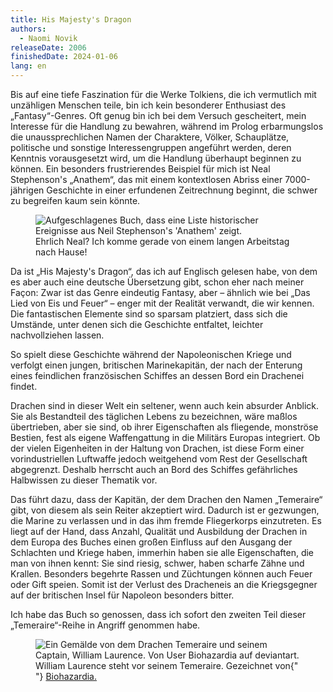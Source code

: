 ```yaml
---
title: His Majesty's Dragon
authors:
  - Naomi Novik
releaseDate: 2006
finishedDate: 2024-01-06
lang: en
---
```



<BookHeading frontmatter={frontmatter} />

Bis auf eine tiefe Faszination für die Werke Tolkiens, die ich vermutlich mit
unzähligen Menschen teile, bin ich kein besonderer Enthusiast des
„Fantasy“-Genres. Oft genug bin ich bei dem Versuch gescheitert, mein Interesse
für die Handlung zu bewahren, während im Prolog erbarmungslos die
unaussprechlichen Namen der Charaktere, Völker, Schauplätze, politische und
sonstige Interessengruppen angeführt werden, deren Kenntnis vorausgesetzt wird,
um die Handlung überhaupt beginnen zu können. Ein besonders frustrierendes
Beispiel für mich ist Neal Stephenson's „Anathem“, das mit einem kontextlosen
Abriss einer 7000-jährigen Geschichte in einer erfundenen Zeitrechnung beginnt,
die schwer zu begreifen kaum sein könnte.

<figure class="fullwidth">
  <img
    client:idle
    src="/img/anathem_prolog.jpg"
    alt="Aufgeschlagenes Buch, dass eine Liste historischer Ereignisse aus Neil Stephenson's 'Anathem' zeigt."
  />
  <label>
    Ehrlich Neal? Ich komme gerade von einem langen Arbeitstag nach Hause!
  </label>
</figure>

<span class="newthought">Da ist „His Majesty's Dragon“,</span> das ich auf Englisch gelesen
habe, von dem es aber auch eine deutsche Übersetzung gibt, schon eher nach meiner
Façon: Zwar ist das Genre eindeutig Fantasy, aber – ähnlich wie bei „Das Lied von
Eis und Feuer“ – enger mit der Realität verwandt, die wir kennen. Die fantastischen
Elemente sind so sparsam platziert, dass sich die Umstände, unter denen sich die
Geschichte entfaltet, leichter nachvollziehen lassen.

So spielt diese Geschichte während der Napoleonischen Kriege und verfolgt einen
jungen, britischen Marinekapitän, der nach der Enterung eines feindlichen
französischen Schiffes an dessen Bord ein Drachenei findet.

Drachen sind in dieser Welt ein seltener, wenn auch kein absurder Anblick. Sie
als Bestandteil des täglichen Lebens zu bezeichnen, wäre maßlos übertrieben,
aber sie sind, ob ihrer Eigenschaften als fliegende, monströse Bestien, fest als
eigene Waffengattung in die Militärs Europas integriert. Ob der vielen
Eigenheiten in der Haltung von Drachen, ist diese Form einer vorindustriellen
Luftwaffe jedoch weitgehend vom Rest der Gesellschaft abgegrenzt. Deshalb
herrscht auch an Bord des Schiffes gefährliches Halbwissen zu dieser Thematik
vor.

Das führt dazu, dass der Kapitän, der dem Drachen den Namen „Temeraire“ gibt,
von diesem als sein Reiter akzeptiert wird. Dadurch ist er gezwungen, die Marine
zu verlassen und in das ihm fremde Fliegerkorps einzutreten. Es liegt auf der
Hand, dass Anzahl, Qualität und Ausbildung der Drachen in dem Europa des Buches
einen großen Einfluss auf den Ausgang der Schlachten und Kriege haben, immerhin
haben sie alle Eigenschaften, die man von ihnen kennt: Sie sind riesig, schwer,
haben scharfe Zähne und Krallen. Besonders begehrte Rassen und Züchtungen können
auch Feuer oder Gift speien. Somit ist der Verlust des Dracheneis an die
Kriegsgegner auf der britischen Insel für Napoleon besonders bitter.

Ich habe das Buch so genossen, dass ich sofort den zweiten Teil dieser
„Temeraire“-Reihe in Angriff genommen habe.

<figure class="fullwidth">
  <img
    client:idle
    src="/img/temeraire_fanart.jpg"
    alt="Ein Gemälde von dem Drachen Temeraire und seinem Captain, William Laurence. Von User Biohazardia auf deviantart."
  />
  <label>
    William Laurence steht vor seinem Temeraire. Gezeichnet von{" "}
    <a rel="noreferrer noopener" href="https://www.deviantart.com/biohazardia">
      Biohazardia.
    </a>
  </label>
</figure>
